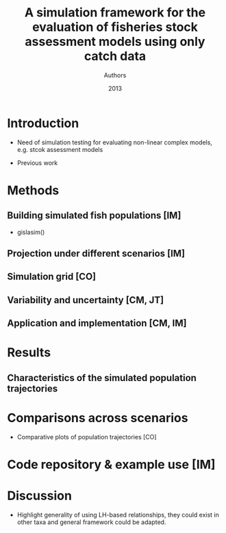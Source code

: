 % A simulation framework for the evaluation of fisheries stock assessment models using only catch data
% Authors
% 2013


# Introduction

- Need of simulation testing for evaluating non-linear complex models, e.g. stcok assessment models

- Previous work

# Methods

## Building simulated fish populations [IM]

- gislasim()

## Projection under different scenarios [IM]

## Simulation grid [CO]

## Variability and uncertainty [CM, JT]

## Application and implementation [CM, IM]

# Results

## Characteristics of the simulated population trajectories

# Comparisons across scenarios
- Comparative plots of population trajectories [CO]

# Code repository & example use [IM]

# Discussion

* Highlight generality of using LH-based relationships, they could exist in other taxa and general framework could be adapted.

